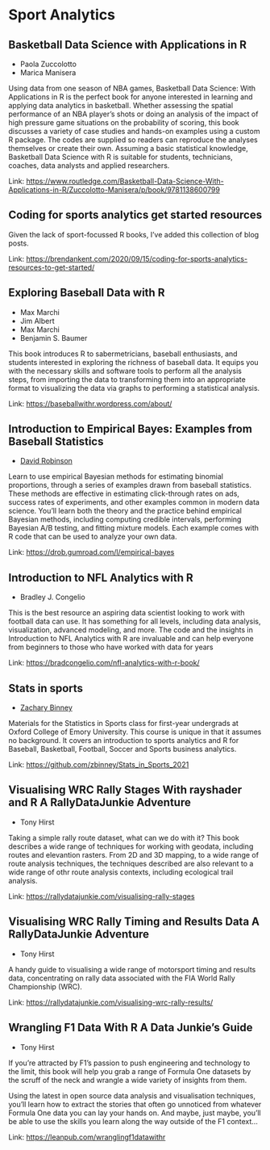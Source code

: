 # Sport Analytics

## Basketball Data Science with Applications in R

- Paola Zuccolotto
- Marica Manisera

Using data from one season of NBA games, Basketball Data Science: With Applications in R is the perfect book for anyone interested in learning and applying data analytics in basketball. Whether assessing the spatial performance of an NBA player's shots or doing an analysis of the impact of high pressure game situations on the probability of scoring, this
book discusses a variety of case studies and hands-on examples using a custom R package. The codes are supplied so readers can reproduce the analyses themselves or create their own. Assuming a basic statistical knowledge, Basketball Data Science with R is suitable for students, technicians, coaches, data analysts and applied researchers.

Link: [https://www.routledge.com/Basketball-Data-Science-With-Applications-in-R/Zuccolotto-Manisera/p/book/9781138600799](https://www.routledge.com/Basketball-Data-Science-With-Applications-in-R/Zuccolotto-Manisera/p/book/9781138600799)

## Coding for sports analytics get started resources



Given the lack of sport-focussed R books, I've added this collection of
blog posts.

Link: [https://brendankent.com/2020/09/15/coding-for-sports-analytics-resources-to-get-started/](https://brendankent.com/2020/09/15/coding-for-sports-analytics-resources-to-get-started/)

## Exploring Baseball Data with R

- Max Marchi
- Jim Albert
- Max Marchi
- Benjamin S. Baumer

This book introduces R to sabermetricians, baseball enthusiasts, and students interested in exploring the richness of baseball data. It equips you with the necessary skills and software tools to perform all the analysis steps, from importing the data to transforming them into an
appropriate format to visualizing the data via graphs to performing a statistical analysis.

Link: [https://baseballwithr.wordpress.com/about/](https://baseballwithr.wordpress.com/about/)

## Introduction to Empirical Bayes: Examples from Baseball Statistics

- [David Robinson](https://twitter.com/drob)

Learn to use empirical Bayesian methods for estimating binomial proportions, through a series of examples drawn from baseball statistics. These methods are effective in estimating click-through rates on ads, success rates of experiments, and other examples common in modern data science. You'll learn both the theory and the practice behind empirical Bayesian methods, including computing credible intervals, performing Bayesian A/B testing, and fitting mixture models. Each example comes with R code that can be used to analyze your own data.

Link: [https://drob.gumroad.com/l/empirical-bayes](https://drob.gumroad.com/l/empirical-bayes)

## Introduction to NFL Analytics with R

- Bradley J. Congelio

This is the best resource an aspiring data scientist looking to work with football data can use. It has something for all levels, including data analysis, visualization, advanced modeling, and more. The code and the insights in Introduction to NFL Analytics with R are invaluable and can help everyone from beginners to those who have worked with data for years

Link: [https://bradcongelio.com/nfl-analytics-with-r-book/](https://bradcongelio.com/nfl-analytics-with-r-book/)

## Stats in sports

- [Zachary Binney](https://github.com/zbinney)

Materials for the Statistics in Sports class for first-year undergrads at Oxford College of Emory University. This course is unique in that it assumes no background. It covers an introduction to sports analytics and R for Baseball, Basketball, Football, Soccer and Sports business analytics.

Link: [https://github.com/zbinney/Stats_in_Sports_2021](https://github.com/zbinney/Stats_in_Sports_2021)

## Visualising WRC Rally Stages With rayshader and R A RallyDataJunkie Adventure

- Tony Hirst

Taking a simple rally route dataset, what can we do with it? This book describes a wide range of techniques for working with geodata, including routes and elevantion rasters. From 2D and 3D mapping, to a wide range of route analysis techniques, the techniques described are also relevant to a wide range of othr route analysis contexts, including ecological trail analysis.

Link: [https://rallydatajunkie.com/visualising-rally-stages](https://rallydatajunkie.com/visualising-rally-stages)

## Visualising WRC Rally Timing and Results Data A RallyDataJunkie Adventure

- Tony Hirst

A handy guide to visualising a wide range of motorsport timing and results data, concentrating on rally data associated with the FIA World Rally Championship (WRC).

Link: [https://rallydatajunkie.com/visualising-wrc-rally-results/](https://rallydatajunkie.com/visualising-wrc-rally-results/)

## Wrangling F1 Data With R A Data Junkie's Guide

- Tony Hirst

If you're attracted by F1's passion to push engineering and technology to the limit, this book will help you grab a range of Formula One datasets by the scruff of the neck and wrangle a wide variety of insights from them.

Using the latest in open source data analysis and visualisation techniques, you'll learn how to extract the stories that often go unnoticed from whatever Formula One data you can lay your hands on. And maybe, just maybe, you'll be able to use the skills you learn along the way outside of the F1 context...

Link: [https://leanpub.com/wranglingf1datawithr](https://leanpub.com/wranglingf1datawithr)


